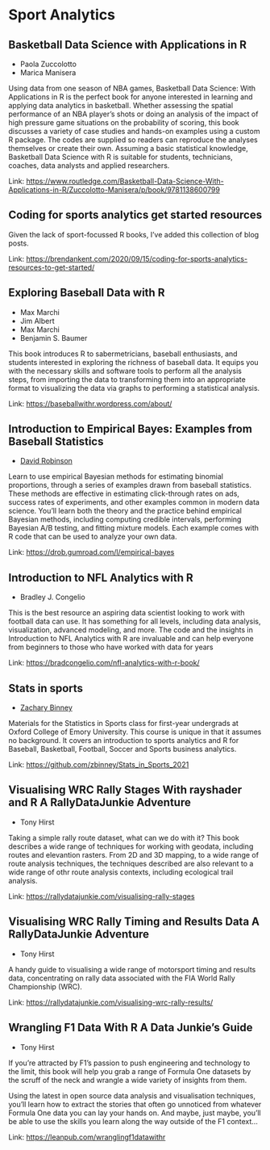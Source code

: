 # Sport Analytics

## Basketball Data Science with Applications in R

- Paola Zuccolotto
- Marica Manisera

Using data from one season of NBA games, Basketball Data Science: With Applications in R is the perfect book for anyone interested in learning and applying data analytics in basketball. Whether assessing the spatial performance of an NBA player's shots or doing an analysis of the impact of high pressure game situations on the probability of scoring, this
book discusses a variety of case studies and hands-on examples using a custom R package. The codes are supplied so readers can reproduce the analyses themselves or create their own. Assuming a basic statistical knowledge, Basketball Data Science with R is suitable for students, technicians, coaches, data analysts and applied researchers.

Link: [https://www.routledge.com/Basketball-Data-Science-With-Applications-in-R/Zuccolotto-Manisera/p/book/9781138600799](https://www.routledge.com/Basketball-Data-Science-With-Applications-in-R/Zuccolotto-Manisera/p/book/9781138600799)

## Coding for sports analytics get started resources



Given the lack of sport-focussed R books, I've added this collection of
blog posts.

Link: [https://brendankent.com/2020/09/15/coding-for-sports-analytics-resources-to-get-started/](https://brendankent.com/2020/09/15/coding-for-sports-analytics-resources-to-get-started/)

## Exploring Baseball Data with R

- Max Marchi
- Jim Albert
- Max Marchi
- Benjamin S. Baumer

This book introduces R to sabermetricians, baseball enthusiasts, and students interested in exploring the richness of baseball data. It equips you with the necessary skills and software tools to perform all the analysis steps, from importing the data to transforming them into an
appropriate format to visualizing the data via graphs to performing a statistical analysis.

Link: [https://baseballwithr.wordpress.com/about/](https://baseballwithr.wordpress.com/about/)

## Introduction to Empirical Bayes: Examples from Baseball Statistics

- [David Robinson](https://twitter.com/drob)

Learn to use empirical Bayesian methods for estimating binomial proportions, through a series of examples drawn from baseball statistics. These methods are effective in estimating click-through rates on ads, success rates of experiments, and other examples common in modern data science. You'll learn both the theory and the practice behind empirical Bayesian methods, including computing credible intervals, performing Bayesian A/B testing, and fitting mixture models. Each example comes with R code that can be used to analyze your own data.

Link: [https://drob.gumroad.com/l/empirical-bayes](https://drob.gumroad.com/l/empirical-bayes)

## Introduction to NFL Analytics with R

- Bradley J. Congelio

This is the best resource an aspiring data scientist looking to work with football data can use. It has something for all levels, including data analysis, visualization, advanced modeling, and more. The code and the insights in Introduction to NFL Analytics with R are invaluable and can help everyone from beginners to those who have worked with data for years

Link: [https://bradcongelio.com/nfl-analytics-with-r-book/](https://bradcongelio.com/nfl-analytics-with-r-book/)

## Stats in sports

- [Zachary Binney](https://github.com/zbinney)

Materials for the Statistics in Sports class for first-year undergrads at Oxford College of Emory University. This course is unique in that it assumes no background. It covers an introduction to sports analytics and R for Baseball, Basketball, Football, Soccer and Sports business analytics.

Link: [https://github.com/zbinney/Stats_in_Sports_2021](https://github.com/zbinney/Stats_in_Sports_2021)

## Visualising WRC Rally Stages With rayshader and R A RallyDataJunkie Adventure

- Tony Hirst

Taking a simple rally route dataset, what can we do with it? This book describes a wide range of techniques for working with geodata, including routes and elevantion rasters. From 2D and 3D mapping, to a wide range of route analysis techniques, the techniques described are also relevant to a wide range of othr route analysis contexts, including ecological trail analysis.

Link: [https://rallydatajunkie.com/visualising-rally-stages](https://rallydatajunkie.com/visualising-rally-stages)

## Visualising WRC Rally Timing and Results Data A RallyDataJunkie Adventure

- Tony Hirst

A handy guide to visualising a wide range of motorsport timing and results data, concentrating on rally data associated with the FIA World Rally Championship (WRC).

Link: [https://rallydatajunkie.com/visualising-wrc-rally-results/](https://rallydatajunkie.com/visualising-wrc-rally-results/)

## Wrangling F1 Data With R A Data Junkie's Guide

- Tony Hirst

If you're attracted by F1's passion to push engineering and technology to the limit, this book will help you grab a range of Formula One datasets by the scruff of the neck and wrangle a wide variety of insights from them.

Using the latest in open source data analysis and visualisation techniques, you'll learn how to extract the stories that often go unnoticed from whatever Formula One data you can lay your hands on. And maybe, just maybe, you'll be able to use the skills you learn along the way outside of the F1 context...

Link: [https://leanpub.com/wranglingf1datawithr](https://leanpub.com/wranglingf1datawithr)


